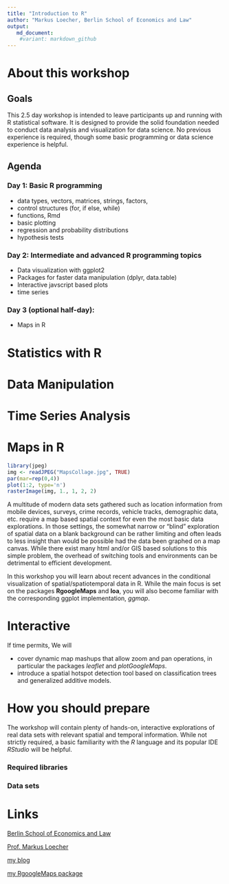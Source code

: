 ```yaml
---
title: "Introduction to R"
author: "Markus Loecher, Berlin School of Economics and Law"
output:
   md_document:
    #variant: markdown_github
---
```


# About this workshop

## Goals


This 2.5 day workshop is intended to leave participants up and running with R statistical software. It is designed to provide the solid foundation needed to conduct data analysis and visualization for data science. No previous experience is required, though some basic programming or data science experience is helpful.

## Agenda

### Day 1: Basic R programming

* data types, vectors, matrices, strings, factors, 
* control structures (for, if else, while)
* functions, Rmd
* basic plotting 
* regression and probability distributions
* hypothesis tests


### Day 2: Intermediate and advanced R programming topics

* Data visualization with ggplot2
* Packages for faster data manipulation (dplyr, data.table)
* Interactive javscript based plots
* time series

 

### Day 3 (optional half-day): 

*  Maps in R


# Statistics with R


# Data Manipulation 

# Time Series Analysis

# Maps in R 

```r
library(jpeg)
img <- readJPEG("MapsCollage.jpg", TRUE)
par(mar=rep(0,4))
plot(1:2, type='n')
rasterImage(img, 1., 1, 2, 2)
```

A multitude of modern data sets gathered such as location information from
mobile devices, surveys, crime records, vehicle tracks, demographic data, etc. require a map based spatial context for even the most basic data explorations. In those settings, the somewhat narrow or "blind" exploration of spatial data on a blank background can be rather limiting and often leads to less insight than would be possible had the data been graphed on a map canvas. 
While there exist many html and/or GIS based solutions to this simple problem, the overhead of switching tools and environments can be detrimental to efficient development.

In this workshop  you will learn about recent advances in the conditional visualization of spatial/spatiotemporal data in  R. While the main focus is  set on the packages **RgoogleMaps** and **loa**, you will also become familiar with the corresponding ggplot implementation, *ggmap*.  


# Interactive 

If time permits, We will 

* cover dynamic map mashups that allow zoom and pan operations, in particular the packages *leaflet* and *plotGoogleMaps*.
* introduce a spatial hotspot detection tool based on classification trees and
generalized additive models.

# How you should prepare

The workshop will contain plenty of hands-on, interactive explorations of real data sets with relevant spatial and temporal information. While not strictly required, a basic familiarity with the *R* language and its popular IDE *RStudio* will be helpful.

### Required libraries

### Data sets

# Links 

[Berlin School of Economics and Law](http://www.hwr-berlin.de "BSEL Homepage")

[Prof. Markus Loecher](http://www.hwr-berlin.de/fachbereich-wirtschaftswissenschaften/kontakt/personen/kontakt-info/2184/ "ML official university link")

[my blog](https://blog.hwr-berlin.de/codeandstats/ "blog")

[my RgoogleMaps package](http://rgooglemaps.r-forge.r-project.org/ "RgoogleMaps on Rforge")

